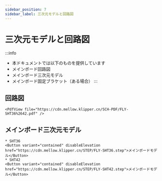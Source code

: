 ```yaml
---
sidebar_position: 7
sidebar_label: 三次元モデルと回路図
---
```


# 三次元モデルと回路図


:::info
* 本ドキュメントでは以下のものを提供しています
* メインボード回路図
* メインボード三次元モデル
* メインボード固定ブラケット（ある場合）
:::

## 回路図

    <PdfView file="https://cdn.mellow.klipper.cn/SCH-PDF/FLY-SHT36%2642.pdf" />


## メインボード三次元モデル
    * SHT36
    <Button variant="contained" disableElevation href="https://cdn.mellow.klipper.cn/STEP/FLY-SHT36.step">メインボードモデル</Button>
    * SHT42
    <Button variant="contained" disableElevation href="https://cdn.mellow.klipper.cn/STEP/FLY-SHT42.step">メインボードモデル</Button>
